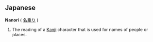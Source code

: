 ==Japanese==
'''Nanori''' ( [[名乗り]] )
#The reading of a [[Kanji]] character that is used for names of people or places.